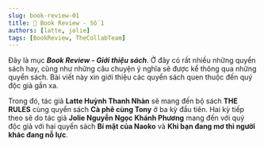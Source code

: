 ```yaml
---
slug: book-review-01
title: 📖 Book Review - Số 1
authors: [latte, jolie]
tags: [BookReview, TheCollabTeam]
---
```



Đây là mục **_Book Review - Giới thiệu sách_**.
Ở đây có rất nhiều những quyển sách hay, cũng như những câu chuyện ý nghĩa sẽ được kể thông qua những quyển sách.
Bài viết này xin giới thiệu các quyển sách quen thuộc đến quý độc giả gần xa.

Trong đó, tác giả **Latte Huỳnh Thanh Nhàn** sẽ mang đến bộ sách **THE RULES** cùng quyển sách **Cà phê cùng Tony**
ở ba kỳ đầu tiên. Hai kỳ tiếp theo sẽ do tác giả **Jolie Nguyễn Ngọc Khánh Phương** mang đến với quý độc giả với
hai quyển sách **Bí mật của Naoko** và **Khi bạn đang mơ thì người khác đang nỗ lực**.

<!-- truncate -->

<Tabs lazy>
  <TabItem value="one" label="Kỳ 1">
    <FirstPost />
  </TabItem>
  <TabItem value="two" label="Kỳ 2">
    <SecondPost />
  </TabItem>
  <TabItem value="three" label="Kỳ 3">
    <ThirdPost />
  </TabItem>
  <TabItem value="four" label="Kỳ 4">
    <FourthPost />
  </TabItem>
  <TabItem value="five" label="Kỳ 5" default>
    <FinalPost />
  </TabItem>
</Tabs>

<View />
